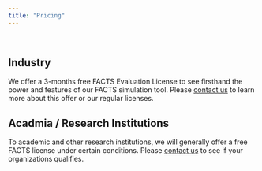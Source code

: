 ```yaml
---
title: "Pricing"
---
```


&nbsp;

## Industry

We offer a 3-months free FACTS Evaluation License to see firsthand the power and features of our FACTS simulation tool. Please [contact us](contact.qmd) to learn more about this offer or our regular licenses.

## Acadmia / Research Institutions

To academic and other research institutions, we will generally offer a free FACTS license under certain conditions. Please [contact us](contact.qmd) to see if your organizations qualifies.
